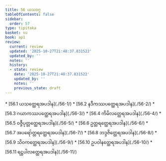 ```yaml
---
title: 56 ယသဝဂ္ဂ
tableOfContents: false
sidebar:
  order: 57
type: tipitaka
basket: su
book: ap1
review:
  current: review
  updated: '2025-10-27T21:48:37.831522'
  updated_by: ''
  notes: ''
  history:
  - state: review
    date: '2025-10-27T21:48:37.831522'
    updated_by: ''
    notes: ''
    previous_state: draft
---
```



<ReviewStatus review={frontmatter.review} showDetails={true} />

<HypothesisAnnotation frontmatter={frontmatter} />

<DynamicBreadcrumb />



<TableOfContents book="ap1" section="56">
* [56.1 ယသတ္ထေရအပဒါန](./56-1/)
* [56.2 နဒီကဿပတ္ထေရအပဒါန](./56-2/)
* [56.3 ဂယာကဿပတ္ထေရအပဒါန](./56-3/)
* [56.4 ကိမိလတ္ထေရအပဒါန](./56-4/)
* [56.5 ဝဇ္ဇီပုတ္တတ္ထေရအပဒါန](./56-5/)
* [56.6 ဥတ္တရတ္ထေရအပဒါန](./56-6/)
* [56.7 အပရော်တ္တရတ္ထေရအပဒါန](./56-7/)
* [56.8 ဘဒ္ဒဇိတ္ထေရအပဒါန](./56-8/)
* [56.9 သိဝကတ္ထေရအပဒါန](./56-9/)
* [56.10 ဥပဝါနတ္ထေရအပဒါန](./56-10/)
* [56.11 ရဋ္ဌပါလတ္ထေရအပဒါန](./56-11/)
</TableOfContents>